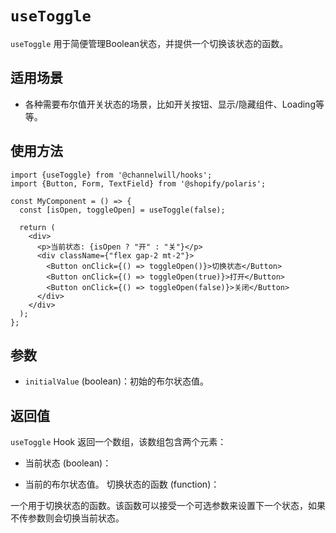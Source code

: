 <Meta title="Base Hooks/useToggle" />

# `useToggle`

`useToggle` 用于简便管理Boolean状态，并提供一个切换该状态的函数。

## 适用场景
- 各种需要布尔值开关状态的场景，比如开关按钮、显示/隐藏组件、Loading等等。

## 使用方法

```tsx
import {useToggle} from '@channelwill/hooks';
import {Button, Form, TextField} from '@shopify/polaris';

const MyComponent = () => {
  const [isOpen, toggleOpen] = useToggle(false);

  return (
    <div>
      <p>当前状态: {isOpen ? "开" : "关"}</p>
      <div className={"flex gap-2 mt-2"}>
        <Button onClick={() => toggleOpen()}>切换状态</Button>
        <Button onClick={() => toggleOpen(true)}>打开</Button>
        <Button onClick={() => toggleOpen(false)}>关闭</Button>
      </div>
    </div>
  );
};
```

## 参数
- `initialValue` (boolean)：初始的布尔状态值。

## 返回值
`useToggle` Hook 返回一个数组，该数组包含两个元素：

- 当前状态 (boolean)：

- 当前的布尔状态值。
切换状态的函数 (function)：

一个用于切换状态的函数。该函数可以接受一个可选参数来设置下一个状态，如果不传参数则会切换当前状态。